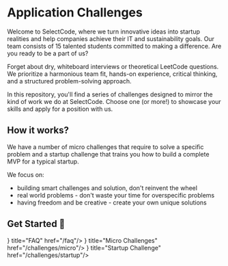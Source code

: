 
# Application Challenges

Welcome to SelectCode, where we turn innovative ideas into startup realities and help companies achieve their IT and
sustainability goals. Our team consists of 15 talented students committed to making a difference. Are you ready to be a
part of us?

Forget about dry, whiteboard interviews or theoretical LeetCode questions. We prioritize a harmonious team fit, hands-on
experience, critical thinking, and a structured problem-solving approach.

In this repository, you'll find a series of challenges designed to mirror the kind of work we do at SelectCode. Choose
one (or more!) to showcase your skills and apply for a position with us.

## How it works?

We have a number of micro challenges that require to solve a specific problem and a startup challenge that trains you
how to build a complete MVP for a typical startup.

We focus on:

- building smart challenges and solution, don't reinvent the wheel
- real world problems - don't waste your time for overspecific problems
- having freedom and be creative - create your own unique solutions

## Get Started 🚀



<Cards>
    <Card icon={<FileIcon/>} title="FAQ" href="/faq"/>
    <Card icon={<CardsIcon/>} title="Micro Challenges" href="/challenges/micro"/>
    <Card icon={<OneIcon/>} title="Startup Challenge" href="/challenges/startup"/>
</Cards>
